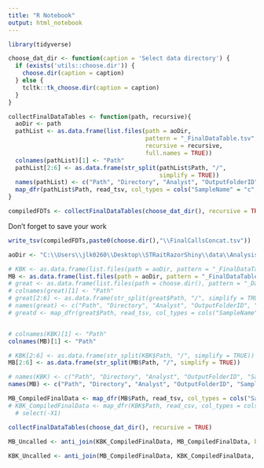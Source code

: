 ---
title: "R Notebook"
output: html_notebook
---



```{r}
library(tidyverse)
```



```{r}
choose_dat_dir <- function(caption = 'Select data directory') {
  if (exists('utils::choose.dir')) {
    choose.dir(caption = caption) 
  } else {
    tcltk::tk_choose.dir(caption = caption)
  }
}

collectFinalDataTables <- function(path, recursive){
  aoDir <- path
  pathList <- as.data.frame(list.files(path = aoDir, 
                                       pattern = "_FinalDataTable.tsv", 
                                       recursive = recursive, 
                                       full.names = TRUE))
  colnames(pathList)[1] <- "Path"
  pathList[2:6] <- as.data.frame(str_split(pathList$Path, "/", 
                                           simplify = TRUE))
  names(pathList) <- c("Path", "Directory", "Analyst", "OutputFolderID", "SampleName", "FileName")
  map_dfr(pathList$Path, read_tsv, col_types = cols("SampleName" = "c", "Allele" = "c"))
}

compiledFDTs <- collectFinalDataTables(choose_dat_dir(), recursive = TRUE)


```

Don't forget to save your work
```{r}
write_tsv(compiledFDTs,paste0(choose.dir(),"\\FinalCallsConcat.tsv"))
```



```{r}


aoDir <- "C:\\Users\\jlk0260\\Desktop\\STRaitRazorShiny\\data\\AnalysisOutput\\QIAseq_custom37plex\\STRaitRazoR_AnalysisResults\\00425-10_S5_L001"

# KBK <- as.data.frame(list.files(path = aoDir, pattern = "_FinalDataTable.csv", recursive = TRUE, full.names = TRUE))
MB <- as.data.frame(list.files(path = aoDir, pattern = "_FinalDataTable.tsv", recursive = TRUE, full.names = TRUE))
# great <- as.data.frame(list.files(path = choose.dir(), pattern = "_DataTable.tsv", recursive = TRUE, full.names = TRUE))
# colnames(great)[1] <- "Path"
# great[2:6] <- as.data.frame(str_split(great$Path, "/", simplify = TRUE))
# names(great) <- c("Path", "Directory", "Analyst", "OutputFolderID", "SampleName", "FileName")
# greatd <- map_dfr(great$Path, read_tsv, col_types = cols("SampleName" = "c"))


# colnames(KBK)[1] <- "Path"
colnames(MB)[1] <- "Path"

# KBK[2:6] <- as.data.frame(str_split(KBK$Path, "/", simplify = TRUE))
MB[2:6] <- as.data.frame(str_split(MB$Path, "/", simplify = TRUE))

# names(KBK) <- c("Path", "Directory", "Analyst", "OutputFolderID", "SampleName", "FileName")
names(MB) <- c("Path", "Directory", "Analyst", "OutputFolderID", "SampleName", "FileName")

MB_CompiledFinalData <- map_dfr(MB$Path, read_tsv, col_types = cols("SampleName" = "c", "FinalAllele" = "c"))
# KBK_CompiledFinalData <- map_dfr(KBK$Path, read_csv, col_types = cols("SampleName" = "c")) %>% 
  # select(-X1)

collectFinalDataTables(choose_dat_dir(), recursive = TRUE)

MB_Uncalled <- anti_join(KBK_CompiledFinalData, MB_CompiledFinalData, by = "Haplotype")
  
KBK_Uncalled <- anti_join(MB_CompiledFinalData, KBK_CompiledFinalData, by = "Haplotype")
```


